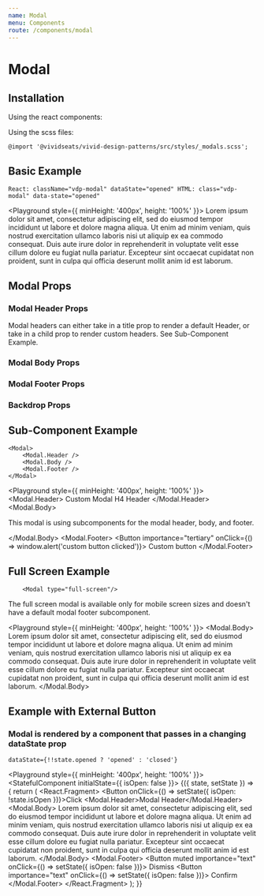 ```yaml
---
name: Modal
menu: Components
route: /components/modal
---
```




# Modal

## Installation

Using the react components:


Using the scss files:

    @import '@vividseats/vivid-design-patterns/src/styles/_modals.scss';

## Basic Example

`React: className="vdp-modal" dataState="opened" HTML: class="vdp-modal" data-state="opened"`

<Playground style={{ minHeight: '400px', height: '100%' }}>
    <Modal dataState="opened">
        Lorem ipsum dolor sit amet, consectetur adipiscing elit, sed do eiusmod tempor incididunt ut labore et dolore magna aliqua. Ut enim
        ad minim veniam, quis nostrud exercitation ullamco laboris nisi ut aliquip ex ea commodo consequat. Duis aute irure dolor in
        reprehenderit in voluptate velit esse cillum dolore eu fugiat nulla pariatur. Excepteur sint occaecat cupidatat non proident, sunt
        in culpa qui officia deserunt mollit anim id est laborum.
    </Modal>
</Playground>

## Modal Props

<Props of={Modal} />

### Modal Header Props

Modal headers can either take in a title prop to render a default Header, or take in a child prop to render custom headers. See Sub-Component Example.

<Props of={Modal.Header} />

### Modal Body Props

<Props of={Modal.Body} />

### Modal Footer Props

<Props of={Modal.Footer} />

### Backdrop Props

<Props of={Modal.Backdrop} />

## Sub-Component Example

```
<Modal>
    <Modal.Header />
    <Modal.Body />
    <Modal.Footer />
</Modal>
```

<Playground style={{ minHeight: '400px', height: '100%' }}>
    <Modal isOpen>
        <Modal.Header>
            <Headline importance={6}>Custom Modal H4 Header</Headline>
        </Modal.Header>
        <Modal.Body>
            <p>This modal is using subcomponents for the modal header, body, and footer.</p>
        </Modal.Body>
        <Modal.Footer>
            <Button importance="tertiary" onClick={() => window.alert('custom button clicked')}>
                Custom button
            </Button>
        </Modal.Footer>
    </Modal>
</Playground>

## Full Screen Example

```
    <Modal type="full-screen"/>
```

The full screen modal is available only for mobile screen sizes and doesn't have a default modal footer subcomponent.

<Playground style={{ minHeight: '400px', height: '100%' }}>
    <Modal type="full-screen" isOpen>
        <Modal.Body>
            Lorem ipsum dolor sit amet, consectetur adipiscing elit, sed do eiusmod tempor incididunt ut labore et dolore magna aliqua. Ut
            enim ad minim veniam, quis nostrud exercitation ullamco laboris nisi ut aliquip ex ea commodo consequat. Duis aute irure dolor
            in reprehenderit in voluptate velit esse cillum dolore eu fugiat nulla pariatur. Excepteur sint occaecat cupidatat non proident,
            sunt in culpa qui officia deserunt mollit anim id est laborum.
        </Modal.Body>
    </Modal>
</Playground>

## Example with External Button

### Modal is rendered by a component that passes in a changing dataState prop

`dataState={!!state.opened ? 'opened' : 'closed'}`

<Playground style={{ minHeight: '400px', height: '100%' }}>
    <StatefulComponent initialState={{ isOpen: false }}>
        {({ state, setState }) => {
            return (
                <React.Fragment>
                    <Button onClick={() => setState({ isOpen: !state.isOpen })}>Click</Button>
                    <Modal isOpen={state.isOpen}>
                        <Modal.Header>Modal Header</Modal.Header>
                        <Modal.Body>
                            <BodyText importance={2}>
                                Lorem ipsum dolor sit amet, consectetur adipiscing elit, sed do eiusmod tempor incididunt ut labore et
                                dolore magna aliqua. Ut enim ad minim veniam, quis nostrud exercitation ullamco laboris nisi ut aliquip ex
                                ea commodo consequat. Duis aute irure dolor in reprehenderit in voluptate velit esse cillum dolore eu fugiat
                                nulla pariatur. Excepteur sint occaecat cupidatat non proident, sunt in culpa qui officia deserunt mollit
                                anim id est laborum.
                            </BodyText>
                        </Modal.Body>
                        <Modal.Footer>
                            <Button muted importance="text" onClick={() => setState({ isOpen: false })}>
                                Dismiss
                            </Button>
                            <Button importance="text" onClick={() => setState({ isOpen: false })}>
                                Confirm
                            </Button>
                        </Modal.Footer>
                    </Modal>
                </React.Fragment>
            );
        }}
    </StatefulComponent>
</Playground>
